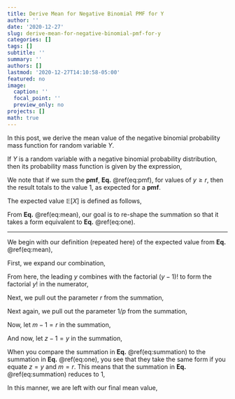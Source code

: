 ```yaml
---
title: Derive Mean for Negative Binomial PMF for Y
author: ''
date: '2020-12-27'
slug: derive-mean-for-negative-binomial-pmf-for-y
categories: []
tags: []
subtitle: ''
summary: ''
authors: []
lastmod: '2020-12-27T14:10:58-05:00'
featured: no
image:
  caption: ''
  focal_point: ''
  preview_only: no
projects: []
math: true
---
```


In this post, we derive the mean value of the negative binomial probability mass function for random variable $Y$. 

If $Y$ is a random variable with a negative binomial probability distribution, then its probability mass function is given by the expression,

\begin{equation}
P(Y=y) = p(y) = {y-1 \choose r-1 } p^r(1-p)^{y-r}.
(\#eq:pmf)
\end{equation}

We note that if we sum the <strong>pmf</strong>, <strong>Eq.</strong> \@ref(eq:pmf), for values of $y \ge r$, then the result totals to the value 1, as expected for a <strong>pmf</strong>.

\begin{equation}
\sum^{\infty}_{y=r} {y-1 \choose r-1 } p^r(1-p)^{y-r} = 1.
(\#eq:one)
\end{equation}

The expected value $\mathbb{E}[X]$ is defined as follows,

\begin{align}
\mathbb{E}[Y] = & \sum^{\infty}_{y=r} y \cdot p(y) \\\\
              = & \sum^{\infty}_{y=r} y \cdot {y-1 \choose r-1 } p^r(1-p)^{y-r}.
(\#eq:mean)
\end{align}

From <strong>Eq.</strong> \@ref(eq:mean), our goal is to re-shape the summation so that it takes a form equivalent to <strong>Eq.</strong> \@ref(eq:one).

----

We begin with our definition (repeated here) of the expected value from <strong>Eq.</strong> \@ref(eq:mean),

\begin{equation}
\mathbb{E}[Y] = \sum^{\infty}_{y=r} y\cdot {y-1 \choose r-1 } p^r(1-p)^{y-r}.
(\#eq:expvalue)
\end{equation}

First, we expand our combination, 

\begin{equation}
\mathbb{E}[Y] = \sum^{\infty}_{y=r} y \cdot {\color{red} \frac{(y-1)!}{(r-1)! (y-r)!} } p^r(1-p)^{y-r}.
\end{equation}

From here, the leading $y$ combines with the factorial $(y-1)!$ to form the factorial $y!$ in the numerator,

\begin{equation}
\mathbb{E}[Y] = \sum^{\infty}_{ y=r } \frac{\color{red} y!}{ (r-1)! (y-r)!} p^r(1-p)^{y-r}.
\end{equation}

Next, we pull out the parameter $r$ from the summation,

\begin{equation}
\mathbb{E}[Y] = {\color{red} r } \sum^{\infty}_{y=r} \frac{y!}{{\color{red} r!} (y-r)!} p^r (1-p)^{y-r}.
\end{equation}

Next again, we pull out the parameter $1/p$ from the summation,

\begin{equation}
\mathbb{E}[Y] = \frac{r}{\color{red} p} \sum^{\infty}_{y=r} \frac{y!}{r! (y-r)!} p^{\color{red}r+1} (1-p)^{y-r}.
\end{equation}

Now, let $m-1=r$ in the summation,

\begin{equation}
\mathbb{E}[Y] = \frac rp \sum^{\infty}_{y={\color{red}m-1}} \frac{y!}{ {\color{red}(m-1)!} (y-{\color{red} m+1})!} p^m (1-p)^{y-{\color{red} m+1}}.
\end{equation}

And now, let $z-1 = y$ in the summation,

\begin{align}
\mathbb{E}[Y] = & \frac rp \sum^{\infty}_{\color{red}z=m} \frac{\color{red}(z-1)!}{(m-1)! {\color{red}(z-m)!}} p^m (1-p)^{\color{red}z-m} \\\\
              = & \frac rp \sum^{\infty}_{z=m} {z-1 \choose m-1} p^m (1-p)^{z-m} (\#eq:summation) \\\\
              = & \frac rp \cdot 1 \\\\
              = & \frac rp.
\end{align}

When you compare the summation in <strong>Eq.</strong> \@ref(eq:summation) to the summation in <strong>Eq.</strong> \@ref(eq:one), you see that they take the same form if you equate $z = y$ and $m = r$. This means that the summation in <strong>Eq.</strong> \@ref(eq:summation) reduces to 1,

In this manner, we are left with our final mean value,

::: { .highlight }
\begin{equation}
\mathbb{E}[Y] = \frac rp.
\end{equation}
:::
